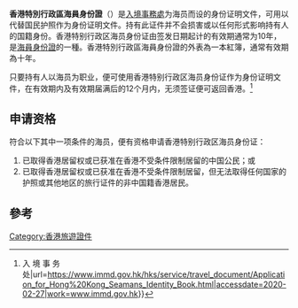 {{Infobox Identity document
| document_name       = 香港特別行政區海員身份證
| image               = HKSAR Seaman's Identity Book.jpg
| image_caption       = 
| date_first_issued   = 
| using_jurisdiction  = {{HK}}
| valid_jurisdictions = 
| document_type       = [[旅行證件|旅行證件]]
| purpose             = 國際旅行證件
| eligibility         = 
| expiration          = 10年
}}

'''香港特別行政區海員身份證'''（{{lang-en|Hong Kong Special Administrative Region (HKSAR) Seaman's Identity Book}}）是[[入境事務處|入境事務處]]为海员而设的身份证明文件，可用以代替国民护照作为身份证明文件。持有此证件并不会损害或以任何形式影响持有人的国籍身份。香港特别行政区海员身份证由签发日期起计的有效期通常为10年，是[[海員身份證|海員身份證]]的一種。香港特別行政區海員身份證的外表為一本紅簿，通常有效期為十年。

只要持有人以海员为职业，便可使用香港特别行政区海员身份证作为身份证明文件，在有效期内及有效期届满后的12个月内，无须签证便可返回香港。<ref>{{Cite web|title=申 请 香 港 特 别 行 政 区 海 员 身 份 证 {{!}} 入 境 事 务 处|url=https://www.immd.gov.hk/hks/service/travel_document/Application_for_Hong%20Kong_Seamans_Identity_Book.html|accessdate=2020-02-27|work=www.immd.gov.hk}}</ref>

== 申请资格 ==
符合以下其中一项条件的海员，便有资格申请香港特别行政区海员身份证：
# 已取得香港居留权或已获准在香港不受条件限制居留的中国公民；或
# 已取得香港居留权或已获准在香港不受条件限制居留，但无法取得任何国家的护照或其他地区的旅行证件的非中国籍香港居民。

== 參考 ==
<references />

{{两岸四地的旅行证件}}

[[Category:香港旅遊證件|Category:香港旅遊證件]]